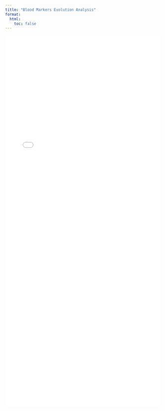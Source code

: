 ```yaml
---
title: "Blood Markers Evolution Analysis"
format:
  html:
    toc: false
---
```


```{=html}
<iframe src="blood_standalone.html" width="100%" height="1200px" frameborder="0" style="border: none;"></iframe>
```
